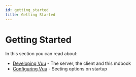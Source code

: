 ```yaml
---
id: getting_started
title: Getting Started
---
```


# Getting Started

In this section you can read about:

- [Developing Vuu](./developing.md) - The server, the client and this mdbook
- [Configuring Vuu](./configuration.md) - Seeting options on startup
